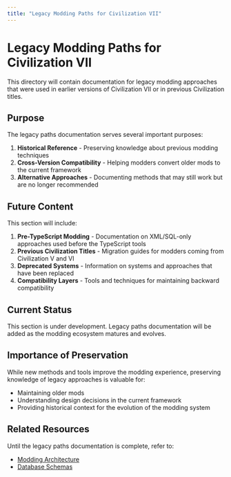```yaml
---
title: "Legacy Modding Paths for Civilization VII"
---
```


# Legacy Modding Paths for Civilization VII

This directory will contain documentation for legacy modding approaches that were used in earlier versions of Civilization VII or in previous Civilization titles.

## Purpose

The legacy paths documentation serves several important purposes:

1. **Historical Reference** - Preserving knowledge about previous modding techniques
2. **Cross-Version Compatibility** - Helping modders convert older mods to the current framework
3. **Alternative Approaches** - Documenting methods that may still work but are no longer recommended

## Future Content

This section will include:

1. **Pre-TypeScript Modding** - Documentation on XML/SQL-only approaches used before the TypeScript tools
2. **Previous Civilization Titles** - Migration guides for modders coming from Civilization V and VI
3. **Deprecated Systems** - Information on systems and approaches that have been replaced
4. **Compatibility Layers** - Tools and techniques for maintaining backward compatibility

## Current Status

This section is under development. Legacy paths documentation will be added as the modding ecosystem matures and evolves.

## Importance of Preservation

While new methods and tools improve the modding experience, preserving knowledge of legacy approaches is valuable for:
- Maintaining older mods
- Understanding design decisions in the current framework
- Providing historical context for the evolution of the modding system

## Related Resources

Until the legacy paths documentation is complete, refer to:
- [Modding Architecture](/community/guides/legacy-paths/guides/modding-architecture)
- [Database Schemas](/community/guides/legacy-paths/guides/database-schemas) 